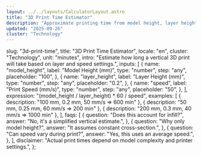```yaml
---
layout: ../../layouts/CalculatorLayout.astro
title: "3D Print Time Estimator"
description: "Approximate printing time from model height, layer height, and speed."
updated: "2025-09-26"
cluster: "Technology"
---
```



  slug: "3d-print-time",
  title: "3D Print Time Estimator",
  locale: "en",
  cluster: "Technology",
  unit: "minutes",
  intro:
    "Estimate how long a vertical 3D print will take based on layer and speed settings.",
  inputs: [
    {
      name: "model_height",
      label: "Model Height (mm)",
      type: "number",
      step: "any",
      placeholder: "100",
    },
    {
      name: "layer_height",
      label: "Layer Height (mm)",
      type: "number",
      step: "any",
      placeholder: "0.2",
    },
    {
      name: "speed",
      label: "Print Speed (mm/s)",
      type: "number",
      step: "any",
      placeholder: "50",
    },
  ],
  expression: "(model_height / layer_height) * 60 / speed",
  examples: [
    { description: "100 mm, 0.2 mm, 50 mm/s ⇒ 600 min" },
    { description: "50 mm, 0.25 mm, 60 mm/s ⇒ 200 min" },
    { description: "200 mm, 0.3 mm, 40 mm/s ⇒ 1000 min" },
  ],
  faqs: [
    {
      question: "Does this account for infill?",
      answer: "No, it's a simplified vertical estimate.",
    },
    {
      question: "Why only model height?",
      answer: "It assumes constant cross-section.",
    },
    {
      question: "Can speed vary during print?",
      answer: "Yes, this uses an average speed.",
    },
  ],
  disclaimer:
    "Actual print times depend on model complexity and printer settings.",
};

<Calculator schema={schema} />
